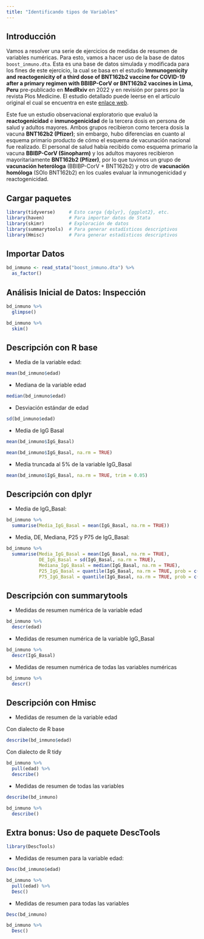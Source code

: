 ```yaml
---
title: "Identificando tipos de Variables"
---
```


## Introducción

Vamos a resolver una serie de ejercicios de medidas de resumen de variables numéricas. Para esto, vamos a hacer uso de la base de datos `boost_inmuno.dta`. Esta es una base de datos simulada y modificada para los fines de este ejercicio, la cual se basa en el estudio **Immunogenicity and reactogenicity of a third dose of BNT162b2 vaccine for COVID-19 after a primary regimen with BBIBP-CorV or BNT162b2 vaccines in Lima, Peru** pre-publicado en **MedRxiv** en 2022 y en revisión por pares por la revista Plos Medicine. El estudio detallado puede leerse en el artículo original el cual se encuentra en este [enlace web](https://www.medrxiv.org/content/10.1101/2022.05.01.22274548v1). 

Este fue un estudio observacional exploratorio que evaluó la **reactogenicidad** e **inmunogenicidad** de la tercera dosis en persona de salud y adultos mayores. Ambos grupos recibieron como tercera dosis la vacuna **BNT162b2 (Pfizer)**; sin embargo, hubo diferencias en cuanto al esquema primario producto de cómo el esquema de vacunación nacional fue realizado. El personal de salud había recibido como esquema primario la vacuna **BBIBP-CorV (Sinopharm)** y los adultos mayores recibieron mayoritariamente **BNT162b2 (Pfizer)**, por lo que tuvimos un grupo de **vacunación heteróloga** (BBIBP-CorV + BNT162b2) y otro de **vacunación homóloga** (SOlo BNT162b2) en los cuales evaluar la inmunogenicidad y reactogenicidad.

## Cargar paquetes

```r
library(tidyverse)     # Esto carga {dplyr}, {ggplot2}, etc.
library(haven)         # Para importar datos de Stata
library(skimr)         # Exploración de datos
library(summarytools)  # Para generar estadísticos descriptivos
library(Hmisc)         # Para generar estadísticos descriptivos
```

## Importar Datos

```r
bd_inmuno <- read_stata("boost_inmuno.dta") %>% 
  as_factor()
```

## Análisis Inicial de Datos: Inspección

```r
bd_inmuno %>% 
  glimpse()
```

```r
bd_inmuno %>% 
  skim()
```

## Descripción con R base

- Media de la variable edad:

```r
mean(bd_inmuno$edad)
```

- Mediana de la variable edad

```r
median(bd_inmuno$edad)
```

- Desviación estándar de edad

```r
sd(bd_inmuno$edad)
```

- Media de IgG Basal

```r
mean(bd_inmuno$IgG_Basal)
```

```r
mean(bd_inmuno$IgG_Basal, na.rm = TRUE)
```

- Media truncada al 5% de la variable IgG_Basal

```r
mean(bd_inmuno$IgG_Basal, na.rm = TRUE, trim = 0.05)
```

## Descripción con dplyr

- Media de IgG_Basal:

```r
bd_inmuno %>% 
  summarise(Media_IgG_Basal = mean(IgG_Basal, na.rm = TRUE))
```

- Media, DE, Mediana, P25 y P75 de IgG_Basal:

```r
bd_inmuno %>% 
  summarise(Media_IgG_Basal = mean(IgG_Basal, na.rm = TRUE), 
            DE_IgG_Basal = sd(IgG_Basal, na.rm = TRUE), 
            Mediana_IgG_Basal = median(IgG_Basal, na.rm = TRUE), 
            P25_IgG_Basal = quantile(IgG_Basal, na.rm = TRUE, prob = c(0.25)), 
            P75_IgG_Basal = quantile(IgG_Basal, na.rm = TRUE, prob = c(0.75)))
```

## Descripción con summarytools

- Medidas de resumen numérica de la variable edad

```r
bd_inmuno %>% 
  descr(edad)
```

- Medidas de resumen numérica de la variable IgG_Basal

```r
bd_inmuno %>% 
  descr(IgG_Basal)
```

- Medidas de resumen numérica de todas las variables numéricas

```r
bd_inmuno %>% 
  descr()
```

## Descripción con Hmisc

- Medidas de resumen de la variable edad

Con dialecto de R base

```r
describe(bd_inmuno$edad)
```

Con dialecto de R tidy

```r
bd_inmuno %>% 
  pull(edad) %>% 
  describe()
```

- Medidas de resumen de todas las variables

```r
describe(bd_inmuno)
```

```r
bd_inmuno %>% 
  describe()
```

## Extra bonus: Uso de paquete DescTools

```r
library(DescTools)
```

- Medidas de resumen para la variable edad:

```r
Desc(bd_inmuno$edad)
```

```r
bd_inmuno %>% 
  pull(edad) %>% 
  Desc()
```

- Medidas de resumen para todas las variables

```r
Desc(bd_inmuno)
```

```r
bd_inmuno %>% 
  Desc()
```